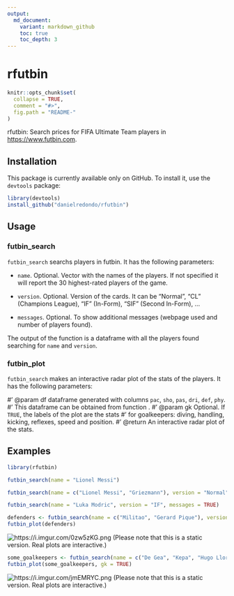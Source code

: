 ```yaml
---
output:
  md_document:
    variant: markdown_github
    toc: true
    toc_depth: 3
---
```


rfutbin
=================

```r
knitr::opts_chunk$set(
  collapse = TRUE,
  comment = "#>",
  fig.path = "README-"
)
```

rfutbin: Search prices for FIFA Ultimate Team players in [https://www.futbin.com](Futbin webpage).

## Installation

This package is currently available only on GitHub. To install it, use the
`devtools` package:

```r
library(devtools)
install_github("danielredondo/rfutbin")
```

## Usage

### futbin_search 

`futbin_search` searchs players in futbin. It has the following parameters:

- `name`. Optional. Vector with the names of the players. If not specified it will report the 30 highest-rated players of the game.

- `version`. Optional. Version of the cards. It can be "Normal", "CL" (Champions League), "IF" (In-Form), "SIF" (Second In-Form), ...

- `messages`. Optional. To show additional messages (webpage used and number of players found).

The output of the function is a dataframe with all the players found searching for `name` and  `version`.


### futbin_plot 

`futbin_search` makes an interactive radar plot of the stats of the players. It has the following parameters:

#' @param df dataframe generated with columns `pac`, `sho`, `pas`, `dri`, `def`, `phy`.
#' This dataframe can be obtained from function \code{\link{futbin_search}}.
#' @param gk Optional. If `TRUE`, the labels of the plot are the stats
#' for goalkeepers: diving, handling, kicking, reflexes, speed and position.
#' @return An interactive radar plot of the stats.

## Examples

```r
library(rfutbin)
```

```r
futbin_search(name = "Lionel Messi")
```

```r
futbin_search(name = c("Lionel Messi", "Griezmann"), version = "Normal")
```

```r
futbin_search(name = "Luka Modric", version = "IF", messages = TRUE)
```

```r
defenders <- futbin_search(name = c("Militao", "Gerard Pique"), version = "Normal")
futbin_plot(defenders)
```

![https://i.imgur.com/0zw5zKG.png](https://i.imgur.com/0zw5zKG.png)
(Please note that this is a static version. Real plots are interactive.)

```r
some_goalkeepers <- futbin_search(name = c("De Gea", "Kepa", "Hugo Lloris"), version = "Normal")
futbin_plot(some_goalkeepers, gk = TRUE)
```

![https://i.imgur.com/jmEMRYC.png](https://i.imgur.com/jmEMRYC.png)
(Please note that this is a static version. Real plots are interactive.)
